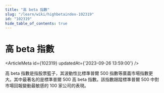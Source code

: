```yaml
---
title: "高 beta 指數"
slug: "/learn/wiki/highbetaindex-102319"
id: "102319"
hide_table_of_contents: true
---
```



# 高 beta 指數

<ArticleMeta id={102319} updatedAt={'2023-09-26 13:59:00'} />
<div className='border-solid border-b border-t-0 my-4 border-[var(--ifm-color-gray-300)]' />

高 beta 指數是指股票籃子，其波動性比標準普爾 500 指數等廣義市場指數更大。其中最著名的是標準普爾 500 高 beta 指數。該指數跟蹤標準普爾 500 中對市場回報變動最敏感的 100 家公司的表現。
